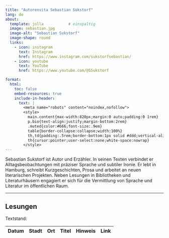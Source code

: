```yaml
---
title: "Autorenvita Sebastian Sukstorf"
lang: de
about:
  template: jolla           # einspaltig
  image: sebastian.jpg
  image-alt: "Sebastian Sukstorf"
  image-shape: round
  links:
    - icon: instagram
      text: Instagram
      href: https://www.instagram.com/sukstorfsebastian/
    - icon: youtube
      text: YouTube
      href: https://www.youtube.com/@SSukstorf

format:
  html:
    toc: false
    embed-resources: true
    include-in-header:
      text: |
        <meta name="robots" content="noindex,nofollow">
        <style>
          main.content{max-width:820px;margin:0 auto;padding:0 1rem}
          p.bio{text-align:justify;margin-bottom:2rem}
          .muted{color:#666;font-size:.9em}
          table{border-collapse:collapse;width:100%}
          th,td{padding:.5rem;border-bottom:1px solid #ddd;vertical-align:top}
          th{cursor:pointer;user-select:none;white-space:nowrap}
        </style>
---
```


<p class="bio">
Sebastian Sukstorf ist Autor und Erzähler. In seinen Texten verbindet er Alltagsbeobachtungen mit präziser Sprache und subtiler Ironie.
Er lebt in Hamburg, schreibt Kurzgeschichten, Prosa und arbeitet an neuen literarischen Projekten.
Neben Lesungen in Bibliotheken und Literaturhäusern engagiert er sich für die Vermittlung von Sprache und Literatur im öffentlichen Raum.
</p>

---

## Lesungen

<p class="muted">Textstand: <span id="stand"></span></p>

<table id="lesungen">
  <thead>
    <tr>
      <th data-type="date">Datum</th>
      <th>Stadt</th>
      <th>Ort</th>
      <th>Titel</th>
      <th>Hinweis</th>
      <th>Link</th>
    </tr>
  </thead>
  <tbody></tbody>
</table>

<script>
// Textstand (dd.mm.yyyy)
(function(){
  const d=new Date(), dd=String(d.getDate()).padStart(2,'0'), mm=String(d.getMonth()+1).padStart(2,'0'), yyyy=d.getFullYear();
  const el=document.getElementById('stand'); if(el) el.textContent=`${dd}.${mm}.${yyyy}`;
})();

// CSV laden (kompatibel mit , und ;  + einfache Anführungszeichen-Unterstützung)
(async function(){
  try {
    const res = await fetch('lesungen.csv', {cache:'no-store'});
    if(!res.ok) throw new Error(`HTTP ${res.status}`);
    let text = await res.text();
    text = text.replace(/^\uFEFF/, ''); // BOM entfernen

    // Delimiter automatisch wählen
    const firstLine = text.split(/\r?\n/)[0] || '';
    const delim = (firstLine.split(';').length > firstLine.split(',').length) ? ';' : ',';

    // sehr einfache Parser-Variante: respektiert "..." Felder ohne Delimiterbruch
    const rows = [];
    const re = new RegExp(`\\s*(?:\"([^\"]*)\"|([^${delim}\\r\\n]*))\\s*(?:${delim}|\\r?\\n|$)`, 'g');
    let m, line = [];
    for (let i=0, s=text; (m = re.exec(s)); ) {
      const val = (m[1] ?? m[2] ?? '').trim();
      line.push(val);
      const end = m[0].endsWith('\n') || re.lastIndex === s.length;
      if (end) { rows.push(line); line = []; }
    }

    if(rows.length <= 1){ console.warn('CSV enthält keine Datensätze.'); return; }

    const [header, ...data] = rows;
    const tbody = document.querySelector('#lesungen tbody');

    const parseISO = s => { const [y,m,d]=s.trim().split('-').map(Number); return new Date(y,(m||1)-1,d||1); };
    const toDE = d => `${String(d.getDate()).padStart(2,'0')}.${String(d.getMonth()+1).padStart(2,'0')}.${d.getFullYear()}`;

    // nach Datum DESC (neueste oben)
    data.sort((a,b) => parseISO(b[0]) - parseISO(a[0]));

    for (const r of data) {
      if(!r[0]) continue; // leere Zeilen überspringen
      const dt = parseISO(r[0]);
      const tr = document.createElement('tr');
      const cells = [
        `<time datetime="${r[0]}" data-sort="${r[0]}">${isNaN(dt)? r[0] : toDE(dt)}</time>`,
        r[1]||'', r[2]||'', r[3]||'',
        r[4]? `<span class="muted">${r[4]}</span>` : '',
        r[5]? `<a href="${r[5]}" target="_blank" rel="noopener">Details</a>` : ''
      ];
      cells.forEach(c => { const td=document.createElement('td'); td.innerHTML=c; tr.appendChild(td); });
      tbody.appendChild(tr);
    }

    // Klicksortierung (Datum nutzt data-sort)
    const table = document.getElementById('lesungen');
    [...table.tHead.rows[0].cells].forEach((th, idx) => {
      let asc = idx===0 ? false : true; // Start: Datum absteigend
      th.addEventListener('click', () => {
        asc = !asc;
        const rowsArr = [...tbody.rows];
        rowsArr.sort((r1, r2) => {
          const key = row => idx===0
            ? (row.cells[0].querySelector('time')?.getAttribute('data-sort') || '')
            : row.cells[idx].textContent.trim();
          const a = key(r1), b = key(r2);
          if (idx===0) return (a.localeCompare(b)) * (asc ? 1 : -1);
          return a.localeCompare(b, 'de', {numeric:true, sensitivity:'base'}) * (asc ? 1 : -1);
        });
        rowsArr.forEach(r => tbody.appendChild(r));
      });
    });

  } catch (e) {
    console.error('Konnte lesungen.csv nicht laden:', e);
  }
})();
</script>

